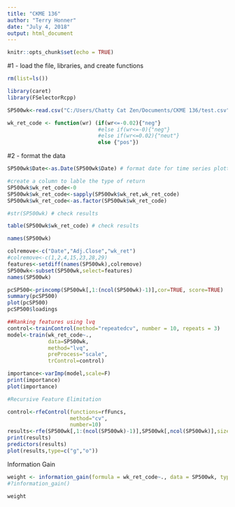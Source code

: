 ---
title: "CKME 136"
author: "Terry Honner"
date: "July 4, 2018"
output: html_document
---

```{r setup, include=FALSE}
knitr::opts_chunk$set(echo = TRUE)
```

#1 - load the file, libraries, and create functions

```{r}
rm(list=ls())

library(caret)
library(FSelectorRcpp)

SP500wk<-read.csv("C:/Users/Chatty Cat Zen/Documents/CKME 136/test.csv",header = T)

wk_ret_code <- function(wr) (if(wr<=-0.02){"neg"} 
                             #else if(wr<=-0){"neg"} 
                             #else if(wr<=0.02){"neut"} 
                             else {"pos"})

```

#2 - format the data


```{r, echo=FALSE}

SP500wk$Date<-as.Date(SP500wk$Date) # format date for time series plotting

#create a column to lable the type of return
SP500wk$wk_ret_code<-0
SP500wk$wk_ret_code<-sapply(SP500wk$wk_ret,wk_ret_code)
SP500wk$wk_ret_code<-as.factor(SP500wk$wk_ret_code)

#str(SP500wk) # check results

table(SP500wk$wk_ret_code) # check results

```


```{r}

names(SP500wk)

```

```{r}
colremove<-c("Date","Adj.Close","wk_ret")
#colremove<-c(1,2,4,15,23,28,29)
features<-setdiff(names(SP500wk),colremove)
SP500wk<-subset(SP500wk,select=features)
names(SP500wk)


```

```{r}
pcSP500<-princomp(SP500wk[,1:(ncol(SP500wk)-1)],cor=TRUE, score=TRUE)
summary(pcSP500)
plot(pcSP500)
pcSP500$loadings
```

```{r}

##Ranking features using lvq
control<-trainControl(method="repeatedcv", number = 10, repeats = 3)
model<-train(wk_ret_code~.,
             data=SP500wk,
             method="lvq",
             preProcess="scale",
             trControl=control)

importance<-varImp(model,scale=F)
print(importance)
plot(importance)
```

```{r}
#Recursive Feature Elimitation

control<-rfeControl(functions=rfFuncs,
                    method="cv",
                    number=10)
results<-rfe(SP500wk[,1:(ncol(SP500wk)-1)],SP500wk[,ncol(SP500wk)],sizes=c(1:(ncol(SP500wk)-1)),rfeControl = control)
print(results)
predictors(results)
plot(results,type=c("g","o"))
```
Information Gain
```{r}
weight <- information_gain(formula = wk_ret_code~., data = SP500wk, type = "gainratio")
#?information_gain()

weight

```

